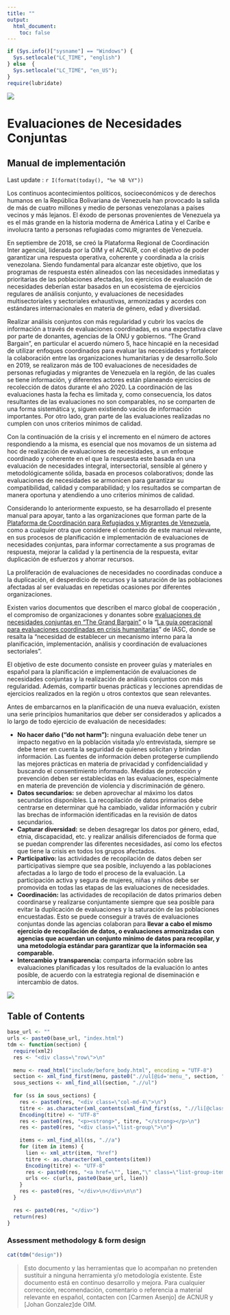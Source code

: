 ```yaml
---
title: ""
output:
  html_document:
    toc: false
---
```


```r
if (Sys.info()["sysname"] == "Windows") {
  Sys.setlocale("LC_TIME", "english")
} else  {
  Sys.setlocale("LC_TIME", "en_US");
}
require(lubridate)
```

<div class="jumbotron">

![](images/r4vlogo.png) 
<h1>Evaluaciones de Necesidades Conjuntas<br /></h1>
<h2>Manual de implementación</h2>
<p>Last update : `r I(format(today(), "%e %B %Y"))`</p>
</div>



Los continuos acontecimientos políticos, socioeconómicos y de derechos humanos en la República Bolivariana de Venezuela han provocado la salida de más de cuatro millones y medio de personas venezolanas a países vecinos y más lejanos. El éxodo de personas provenientes de Venezuela ya es el más grande en la historia moderna de América Latina y el Caribe e involucra tanto a personas refugiadas como migrantes de Venezuela.

En septiembre de 2018, se creó la Plataforma Regional de Coordinación Inter agencial, liderada por la OIM y el ACNUR, con el objetivo de poder garantizar una respuesta operativa, coherente y coordinada a la crisis venezolana. Siendo fundamental para alcanzar este objetivo, que los programas de respuesta estén alineados con las necesidades inmediatas y prioritarias de las poblaciones afectadas, los ejercicios de evaluación de necesidades deberían estar basados en un ecosistema de ejercicios regulares de análisis conjunto, y evaluaciones de necesidades multisectoriales y sectoriales exhaustivas, armonizadas y acordes con estándares internacionales en materia de género, edad y diversidad.

Realizar análisis conjuntos con más regularidad y cubrir los vacíos de información a través de evaluaciones coordinadas, es una expectativa clave por parte de donantes, agencias de la ONU y gobiernos. "The Grand Bargain", en particular el acuerdo número 5, hace hincapié en la necesidad de utilizar enfoques coordinados para evaluar las necesidades y fortalecer la colaboración entre las organizaciones humanitarias y de desarrollo.Solo en 2019, se realizaron más de 100 evaluaciones de necesidades de personas refugiadas y migrantes de Venezuela en la región, de las cuales se tiene información, y diferentes actores están planeando ejercicios de recolección de datos durante el año 2020. La coordinación de las evaluaciones hasta la fecha es limitada y, como consecuencia, los datos resultantes de las evaluaciones no son comparables, no se comparten de una forma sistemática y, siguen existiendo vacíos de información importantes. Por otro lado, gran parte de las evaluaciones realizadas no cumplen con unos criterios mínimos de calidad.

Con la continuación de la crisis y el incremento en el número de actores respondiendo a la misma, es esencial que nos movamos de un sistema ad hoc de realización de evaluaciones de necesidades, a un enfoque coordinado y coherente en el que la respuesta este basada en una evaluación de necesidades integral, intersectorial, sensible al género y metodológicamente sólida, basada en procesos colaborativos; donde las evaluaciones de necesidades se armonicen para garantizar su compatibilidad, calidad y comparabilidad; y los resultados se compartan de manera oportuna y atendiendo a uno criterios mínimos de calidad.

Considerando lo anteriormente expuesto, se ha desarrollado el presente manual para apoyar, tanto a las organizaciones que forman parte de la [Plataforma de Coordinación para Refugiados y Migrantes de Venezuela](https://r4v.info/es/situations/platform), como a cualquier otra que considere el contenido de este manual relevante, en sus procesos de planificación e implementación de evaluaciones de necesidades conjuntas, para informar correctamente a sus programas de respuesta, mejorar la calidad y la pertinencia de la respuesta, evitar duplicación de esfuerzos y ahorrar recursos.

La proliferación de evaluaciones de necesidades no coordinadas conduce a la duplicación, el desperdicio de recursos y la saturación de las poblaciones afectadas al ser evaluadas en repetidas ocasiones por diferentes organizaciones.

Existen varios documentos que describen el marco global de cooperación , el compromiso de organizaciones y donantes sobre [evaluaciones de necesidades conjuntas en "The Grand Bargain"](https://interagencystandingcommittee.org/improve-joint-and-impartial-needs-assessments) o la "[La guía operacional para evaluaciones coordinadas en crisis humanitarias](https://www.humanitarianresponse.info/sites/www.humanitarianresponse.info/files/documents/files/ops_guidance_finalversion2012_1.pdf#page=8)" de IASC, donde se resalta la "necesidad de establecer un mecanismo interno para la planificación, implementación, análisis y coordinación de evaluaciones sectoriales".

El objetivo de este documento consiste en proveer guías y materiales en español para la planificación e implementación de evaluaciones de necesidades conjuntas y la realización de análisis conjuntos con más regularidad. Además, compartir buenas prácticas y lecciones aprendidas de ejercicios realizados en la región u otros contextos que sean relevantes.



<div class="note">

Antes de embarcarnos en la planificación de una nueva evaluación, existen una serie principios humanitarios que deber ser considerados y aplicados a lo largo de todo ejercicio de evaluación de necesidades:

- **No hacer daño ("do not harm"):** ninguna evaluación debe tener un impacto negativo en la población visitada y/o entrevistada, siempre se debe tener en cuenta la seguridad de quienes solicitan y brindan información. Las fuentes de información deben protegerse cumpliendo las mejores prácticas en materia de privacidad y confidencialidad y buscando el consentimiento informado. Medidas de protección y prevención deben ser establecidas en las evaluaciones, especialmente en materia de prevención de violencia y discriminación de género.
- **Datos secundarios:** se deben aprovechar al máximo los datos secundarios disponibles. La recopilación de datos primarios debe centrarse en determinar qué ha cambiado, validar información y cubrir las brechas de información identificadas en la revisión de datos secundarios.
- **Capturar diversidad:** se deben desagregar los datos por género, edad, etnia, discapacidad, etc. y realizar análisis diferenciados de forma que se puedan comprender las diferentes necesidades, así como los efectos que tiene la crisis en todos los grupos afectados.
- **Participativo:** las actividades de recopilación de datos deben ser participativas siempre que sea posible, incluyendo a las poblaciones afectadas a lo largo de todo el proceso de la evaluación. La participación activa y segura de mujeres, niñas y niños debe ser promovida en todas las etapas de las evaluaciones de necesidades.
- **Coordinación:** las actividades de recopilación de datos primarios deben coordinarse y realizarse conjuntamente siempre que sea posible para evitar la duplicación de evaluaciones y la saturación de las poblaciones encuestadas. Esto se puede conseguir a través de evaluaciones conjuntas donde las agencias colaboran para **llevar a cabo el mismo ejercicio de recopilación de datos, o evaluaciones armonizadas con agencias que acuerdan un conjunto mínimo de datos para recopilar, y una metodología estándar para garantizar que la información sea comparable.**
- **Intercambio y transparencia:** comparta información sobre las evaluaciones planificadas y los resultados de la evaluación lo antes posible, de acuerdo con la estrategia regional de diseminación e intercambio de datos.
</div>

![](images/pasosECN.png)

## Table of Contents{#tdm}


```r
base_url <- ""
urls <- paste0(base_url, "index.html")
tdm <- function(section) {
  require(xml2)
  res <- "<div class=\"row\">\n"
  
  menu <- read_html("include/before_body.html", encoding = "UTF-8")
  section <- xml_find_first(menu, paste0(".//ul[@id='menu_", section, "']"))
  sous_sections <- xml_find_all(section, ".//ul")
  
  for (ss in sous_sections) {
    res <- paste0(res, "<div class=\"col-md-4\">\n")
    titre <- as.character(xml_contents(xml_find_first(ss, ".//li[@class='dropdown-header']")))
    Encoding(titre) <- "UTF-8"
    res <- paste0(res, "<p><strong>", titre, "</strong></p>\n")
    res <- paste0(res, "<div class=\"list-group\">\n")
    
    items <- xml_find_all(ss, ".//a")
    for (item in items) {
      lien <- xml_attr(item, "href")
      titre <- as.character(xml_contents(item))
      Encoding(titre) <- "UTF-8"
      res <- paste0(res, "<a href=\"", lien,"\" class=\"list-group-item\">", titre, "</a>\n")
      urls <<- c(urls, paste0(base_url, lien))
    }
    res <- paste0(res, "</div>\n</div>\n\n")
  }
  
  res <- paste0(res, "</div>")
  return(res)
}
```

### Assessment methodology & form design

```r
cat(tdm("design"))
```



> Esto documento y las herramientas que lo acompañan no pretenden sustituir a ninguna herramienta y/o metodología existente. Este documento está en continuo desarrollo y mejora. Para cualquier corrección, recomendación, comentario o referencia a material relevante en español, contacten con [Carmen Asenjo] de ACNUR y [Johan Gonzalez]de OIM.
  
